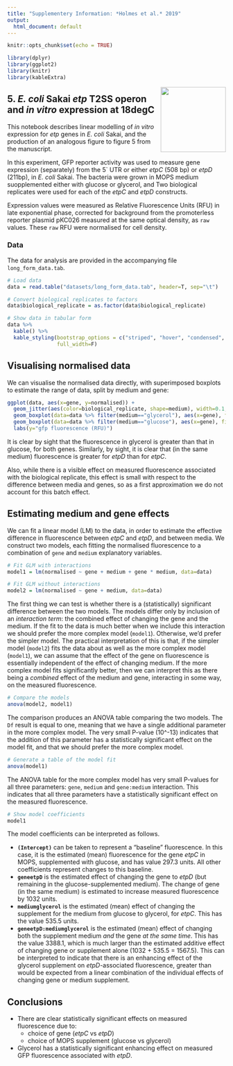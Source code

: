 ```yaml
---
title: "Supplementery Information: *Holmes et al.* 2019"
output:
  html_document: default
---
```


```r
knitr::opts_chunk$set(echo = TRUE)

library(dplyr)
library(ggplot2)
library(knitr)
library(kableExtra)
```

<img src="images/JHI_STRAP_Web.png" style="width: 150px; float: right;">

## 5. *E. coli* Sakai *etp* T2SS operon and *in vitro* expression at 18degC

This notebook describes linear modelling of *in vitro* expression for *etp* genes in *E. coli* Sakai, and the production of an analogous figure to figure 5 from the manuscript.

In this experiment, GFP reporter activity was used to measure gene expression (separately) from the 5` UTR or either *etpC* (508 bp) or *etpD* (211bp), in *E. coli* Sakai. The bacteria were grown in MOPS medium suopplemented either with glucose or glycerol, and Two biological replicates were used for each of the *etpC* and *etpD* constructs. 

Expression values were measured as Relative Fluorescence Units (RFU) in late exponential phase, corrected for background from the promoterless reporter plasmid pKC026 measured at the same optical density, as `raw` values. These `raw` RFU were normalised for cell density.

### Data

The data for analysis are provided in the accompanying file `long_form_data.tab`.

```r
# Load data
data = read.table("datasets/long_form_data.tab", header=T, sep="\t")

# Convert biological replicates to factors
data$biological_replicate = as.factor(data$biological_replicate)

# Show data in tabular form
data %>%
  kable() %>%
  kable_styling(bootstrap_options = c("striped", "hover", "condensed", "responsive"),
                full_width=F)
```


## Visualising normalised data

We can visualise the normalised data directly, with superimposed boxplots to estimate the range of data, split by medium and gene:

```r
ggplot(data, aes(x=gene, y=normalised)) +
  geom_jitter(aes(color=biological_replicate, shape=medium), width=0.1, height=0, size=4, alpha=0.6) +
  geom_boxplot(data=data %>% filter(medium=="glycerol"), aes(x=gene), fill=NA, width=0.1) +
  geom_boxplot(data=data %>% filter(medium=="glucose"), aes(x=gene), fill=NA, width=0.1) +
  labs(y="gfp fluorescence (RFU)")
```

It is clear by sight that the fluorescence in glycerol is greater than that in glucose, for both genes. Similarly, by sight, it is clear that (in the same medium) fluorescence is greater for *etpD* than for *etpC*.

Also, while there is a visible effect on measured fluorescence associated with the biological replicate, this effect is small with respect to the difference between media and genes, so as a first approximation we do not account for this batch effect.


## Estimating medium and gene effects

We can fit a linear model (LM) to the data, in order to estimate the effective difference in fluorescence between *etpC* and *etpD*, and between media. We construct two models, each fitting the normalised fluorescence to a combination of `gene` and `medium` explanatory variables.

```r
# Fit GLM with interactions
model1 = lm(normalised ~ gene + medium + gene * medium, data=data)

# Fit GLM without interactions
model2 = lm(normalised ~ gene + medium, data=data)
```

The first thing we can test is whether there is a (statistically) significant difference between the two models. The models differ only by inclusion of an *interaction term*: the combined effect of changing the gene and the medium. If the fit to the data is much better when we include this interaction we should prefer the more complex model (`model1`). Otherwise, we'd prefer the simpler model. The practical interpretation of this is that, if the simpler model (`model2`) fits the data about as well as the more complex model (`model1`), we can assume that the effect of the gene on fluorescence is essentially independent of the effect of changing medium. If the more complex model fits significantly better, then we can interpret this as there being a *combined* effect of the medium and gene, interacting in some way, on the measured fluorescence.

```r
# Compare the models
anova(model2, model1)
```

The comparison produces an ANOVA table comparing the two models. The `Df` result is equal to one, meaning that we have a single additional parameter in the more complex model. The very small P-value (10^-13) indicates that the addition of this parameter has a statistically significant effect on the model fit, and that we should prefer the more complex model.

```r
# Generate a table of the model fit
anova(model1)
```

The ANOVA table for the more complex model has very small P-values for all three parameters: `gene`, `medium` and `gene:medium` interaction. This indicates that all three parameters have a statistically significant effect on the measured fluorescence.

```r
# Show model coefficients
model1
```

The model coefficients can be interpreted as follows.

- **`(Intercept)`** can be taken to represent a "baseline" fluorescence. In this case, it is the estimated (mean) fluorescence for the gene *etpC* in MOPS, supplemented with glucose, and has value 297.3 units. All other coefficients represent changes to this baseline.
- **`geneetpD`** is the estimated effect of changing the gene to *etpD* (but remaining in the glucose-supplemented medium). The change of gene (in the same medium) is estimated to increase measured fluorescence by 1032 units.
- **`mediumglycerol`** is the estimated (mean) effect of changing the supplement for the medium from glucose to glycerol, for *etpC*. This has the value 535.5 units.
- **`geneetpD:mediumglycerol`** is the estimated (mean) effect of changing both the supplement medium *and* the gene *at the same time*. This has the value 3388.1, which is much larger than the estimated additive effect of changing gene or supplement alone (1032 + 535.5 = 1567.5). This can be interpreted to indicate that there is an enhancing effect of the glycerol supplement on *etpD*-associated fluorescence, greater than would be expected from a linear combination of the individual effects of changing gene or medium supplement.

## Conclusions

- There are clear statistically significant effects on measured fluorescence due to:
  - choice of gene (*etpC* vs *etpD*)
  - choice of MOPS supplement (glucose vs glycerol)
- Glycerol has a statistically significant enhancing effect on measured GFP fluorescence associated with *etpD*.